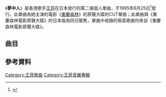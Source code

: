 {{Single infobox
| Name           = 夢中人
| Cover          = S27051867.jpg
| Artist         = [[王菲|王菲]]
| Album     = [[重慶森林|重慶森林]]電影原聲大碟
| A-side         = 夢中人
| B-side         = 胡思亂想
| Released       = 1995年6月25日
| Format         = CD
| Recorded       = 
| Genre          = {{flatlist|
*[[另類搖滾|另類搖滾]]
*[[夢幻流行|夢幻流行]]}}
| Length         = 8:18
| Label          = [[日本環球音樂|Polydor]]
| Writer         = 
| Producer       = 
| Certification  = 
| Chart position = 
| Last single    = [[夢遊_(單曲)|夢遊]]<br />（1994年）
| This single    = '''夢中人'''<br />（1995年）
| Next single    = [[Eyes_On_Me|Eyes On Me]]<br />（1999年）
| Misc           = 
}}
《'''夢中人'''》是香港歌手[[王菲|王菲]]在日本發行的第二張個人單曲，于1995年6月25日<ref>{{cite web|url=https://www.amazon.co.jp/dp/B000UVIOZ2|title=夢中人|publisher=|via=Amazon|access-date=2021-06-21|archive-date=2021-12-14|archive-url=https://web.archive.org/web/20211214184024/https://www.amazon.co.jp/dp/B000UVIOZ2}}</ref>發行。此單曲為她主演的電影《[[重慶森林|重慶森林]]》的原聲大碟的CUT單曲；此單曲與《重慶森林電影原聲大碟》的日本版為同日販售，單曲中收錄的兩首歌曲均來自《重慶森林電影原聲大碟》。

== 曲目 ==
{{Tracklist
| collapsed = 

| all_arranger = [[陈伟文|Adrian Chan]]
| extra_column =

| title1 = 夢中人
| note1 = 
| music1 = Dolores O'Riordan、Noel Hogan
| lyrics1 = [[周禮茂|周禮茂]]
| arranger1 = 
| longnote1 = 改编自[[小紅莓樂隊|Cranberries]]的《Dreams》
| extra1 = 
| length1 = 

| title2 = 胡思亂想
| note2 = 
| music2 = Elizabeth Fraser、Robin Guthrie、Simon Raymonde
| lyrics2 = [[林夕|林夕]]
| arranger2 =
| longnote2 = 改编自[[孿生卡度|Cocteau Twins]]的《Bluebeard》
| extra2 = 
| length2 = 
}}

== 參考資料 ==
<div class="references-small" style="-moz-column-count:2; -column-count:2">
<references/>
</div>


{{王菲}}
[[Category:王菲歌曲|Category:王菲歌曲]]
[[Category:王菲音樂專輯|Category:王菲音樂專輯]]